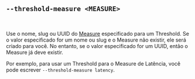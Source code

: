 ## `--threshold-measure <MEASURE>`

<br />

Use o nome, slug ou UUID do [Measure][measure] especificado para um Threshold.
Se o valor especificado for um nome ou slug e o Measure não existir, ele será criado para você.
No entanto, se o valor especificado for um UUID, então o Measure já deve existir.

Por exemplo, para usar um Threshold para o Measure de Latência,
você pode escrever `--threshold-measure latency`.

[measure]: /pt/docs/explanation/benchmarking/#measure